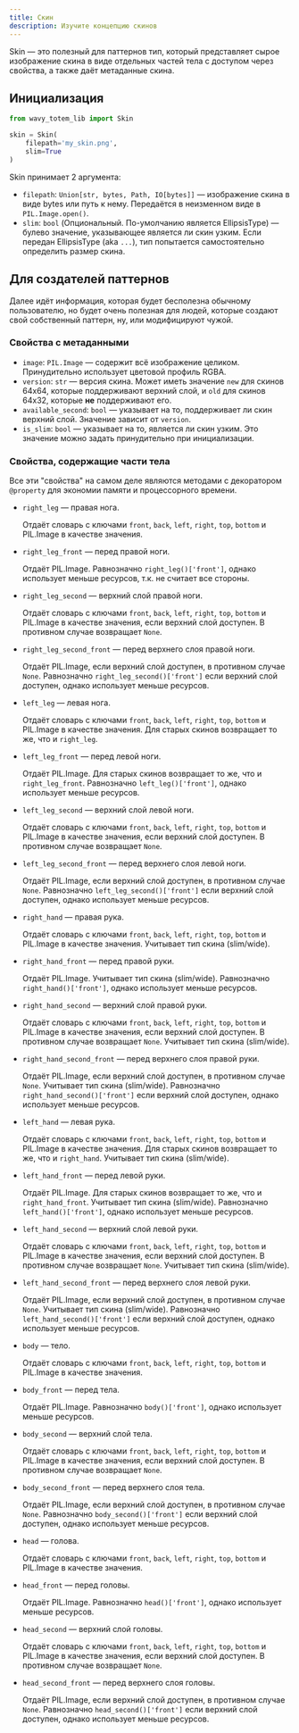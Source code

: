 ```yaml
---
title: Скин
description: Изучите концепцию скинов
---
```



Skin — это полезный для паттернов тип, который представляет сырое изображение скина в виде отдельных частей тела с доступом через свойства, а также даёт метаданные скина.

## Инициализация

```py
from wavy_totem_lib import Skin

skin = Skin(
    filepath='my_skin.png',
    slim=True
)
```

Skin принимает 2 аргумента:

* `filepath`: `Union[str, bytes, Path, IO[bytes]]` — изображение скина в виде bytes или путь к нему. Передаётся в неизменном виде в `PIL.Image.open()`.
* `slim`: `bool` (Опциональный. По-умолчанию является EllipsisType) — булево значение, указывающее является ли скин узким. Если передан EllipsisType (aka `...`), тип попытается самостоятельно определить размер скина.

## Для создателей паттернов

<Aside>
    Далее идёт информация, которая будет бесполезна обычному пользователю, но будет очень полезная для людей, которые создают свой собственный паттерн, ну, или модифицируют чужой.
</Aside>

### Свойства с метаданными

* `image`: `PIL.Image` — содержит всё изображение целиком. Принудительно использует цветовой профиль RGBA.
* `version`: `str` — версия скина. Может иметь значение `new` для скинов 64x64, которые поддерживают верхний слой, и `old` для скинов 64x32, которые **не** поддерживают его.
* `available_second`: `bool` — указывает на то, поддерживает ли скин верхний слой. Значение зависит от `version`.
* `is_slim`: `bool` — указывает на то, является ли скин узким. Это значение можно задать принудительно при инициализации.

### Свойства, содержащие части тела

Все эти "свойства" на самом деле являются методами с декоратором `@property` для экономии памяти и процессорного времени.

* `right_leg` — правая нога.

  Отдаёт словарь с ключами `front`, `back`, `left`, `right`, `top`, `bottom` и PIL.Image в качестве значения.

* `right_leg_front` — перед правой ноги.
  
  Отдаёт PIL.Image. Равнозначно `right_leg()['front']`, однако использует меньше ресурсов, т.к. не считает все стороны.

* `right_leg_second` — верхний слой правой ноги.

  Отдаёт словарь с ключами `front`, `back`, `left`, `right`, `top`, `bottom` и PIL.Image в качестве значения, если верхний слой доступен. В противном случае возвращает `None`.

* `right_leg_second_front` — перед верхнего слоя правой ноги.

  Отдаёт PIL.Image, если верхний слой доступен, в противном случае `None`. Равнозначно `right_leg_second()['front']` если верхний слой доступен, однако использует меньше ресурсов.

* `left_leg` — левая нога.

  Отдаёт словарь с ключами `front`, `back`, `left`, `right`, `top`, `bottom` и PIL.Image в качестве значения. Для старых скинов возвращает то же, что и `right_leg`.

* `left_leg_front` — перед левой ноги.

  Отдаёт PIL.Image. Для старых скинов возвращает то же, что и `right_leg_front`. Равнозначно `left_leg()['front']`, однако использует меньше ресурсов.

* `left_leg_second` — верхний слой левой ноги.

  Отдаёт словарь с ключами `front`, `back`, `left`, `right`, `top`, `bottom` и PIL.Image в качестве значения, если верхний слой доступен. В противном случае возвращает `None`.

* `left_leg_second_front` — перед верхнего слоя левой ноги.

  Отдаёт PIL.Image, если верхний слой доступен, в противном случае `None`. Равнозначно `left_leg_second()['front']` если верхний слой доступен, однако использует меньше ресурсов.

* `right_hand` — правая рука.

  Отдаёт словарь с ключами `front`, `back`, `left`, `right`, `top`, `bottom` и PIL.Image в качестве значения. Учитывает тип скина (slim/wide).

* `right_hand_front` — перед правой руки.

  Отдаёт PIL.Image. Учитывает тип скина (slim/wide). Равнозначно `right_hand()['front']`, однако использует меньше ресурсов.

* `right_hand_second` — верхний слой правой руки.

  Отдаёт словарь с ключами `front`, `back`, `left`, `right`, `top`, `bottom` и PIL.Image в качестве значения, если верхний слой доступен. В противном случае возвращает `None`. Учитывает тип скина (slim/wide).

* `right_hand_second_front` — перед верхнего слоя правой руки.

  Отдаёт PIL.Image, если верхний слой доступен, в противном случае `None`. Учитывает тип скина (slim/wide). Равнозначно `right_hand_second()['front']` если верхний слой доступен, однако использует меньше ресурсов.

* `left_hand` — левая рука.

  Отдаёт словарь с ключами `front`, `back`, `left`, `right`, `top`, `bottom` и PIL.Image в качестве значения. Для старых скинов возвращает то же, что и `right_hand`. Учитывает тип скина (slim/wide).

* `left_hand_front` — перед левой руки.

  Отдаёт PIL.Image. Для старых скинов возвращает то же, что и `right_hand_front`. Учитывает тип скина (slim/wide). Равнозначно `left_hand()['front']`, однако использует меньше ресурсов.

* `left_hand_second` — верхний слой левой руки.

  Отдаёт словарь с ключами `front`, `back`, `left`, `right`, `top`, `bottom` и PIL.Image в качестве значения, если верхний слой доступен. В противном случае возвращает `None`. Учитывает тип скина (slim/wide).

* `left_hand_second_front` — перед верхнего слоя левой руки.

  Отдаёт PIL.Image, если верхний слой доступен, в противном случае `None`. Учитывает тип скина (slim/wide). Равнозначно `left_hand_second()['front']` если верхний слой доступен, однако использует меньше ресурсов.

* `body` — тело.

  Отдаёт словарь с ключами `front`, `back`, `left`, `right`, `top`, `bottom` и PIL.Image в качестве значения.

* `body_front` — перед тела.

  Отдаёт PIL.Image. Равнозначно `body()['front']`, однако использует меньше ресурсов.

* `body_second` — верхний слой тела.

  Отдаёт словарь с ключами `front`, `back`, `left`, `right`, `top`, `bottom` и PIL.Image в качестве значения, если верхний слой доступен. В противном случае возвращает `None`.

* `body_second_front` — перед верхнего слоя тела.

  Отдаёт PIL.Image, если верхний слой доступен, в противном случае `None`. Равнозначно `body_second()['front']` если верхний слой доступен, однако использует меньше ресурсов.

* `head` — голова.

  Отдаёт словарь с ключами `front`, `back`, `left`, `right`, `top`, `bottom` и PIL.Image в качестве значения.

* `head_front` — перед головы.

  Отдаёт PIL.Image. Равнозначно `head()['front']`, однако использует меньше ресурсов.

* `head_second` — верхний слой головы.

  Отдаёт словарь с ключами `front`, `back`, `left`, `right`, `top`, `bottom` и PIL.Image в качестве значения, если верхний слой доступен. В противном случае возвращает `None`.

* `head_second_front` — перед верхнего слоя головы.

  Отдаёт PIL.Image, если верхний слой доступен, в противном случае `None`. Равнозначно `head_second()['front']` если верхний слой доступен, однако использует меньше ресурсов.